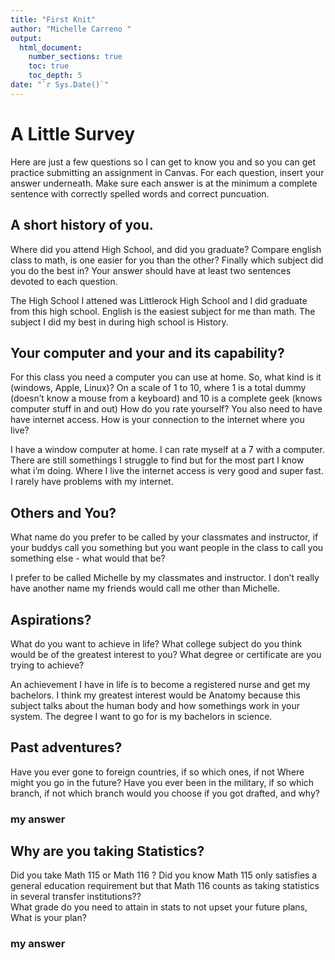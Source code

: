 ```yaml
---
title: "First Knit"
author: "Michelle Carreno "
output: 
  html_document:
    number_sections: true
    toc: true
    toc_depth: 5
date: "`r Sys.Date()`"   
---
```


# A Little Survey

Here are just a few questions so I can get to know you and so you can get practice submitting an assignment in Canvas.  For each question, insert your answer underneath. Make sure each answer is at the minimum a complete sentence with correctly spelled words and correct puncuation. 

## A short history of you.  
Where did you attend High School, and did you graduate? Compare english class to math, is one easier for you than the other? Finally which subject did you do the best in? Your answer should have at least two sentences devoted to each question.  
  
The High School I attened was Littlerock High School and I did graduate from this high school. English is the easiest subject for me than math. The subject I did my best in during high school is History.       
  

     


## Your computer and your and its capability?  
 For this class  you need a computer you can use at home.  So, what kind is it (windows, Apple, Linux)?  On a scale of 1 to 10, where 1 is a total dummy (doesn't know a mouse from a keyboard) and 10 is a complete geek (knows computer stuff in and out) How do you rate yourself?  You also need to have have internet access. How is your connection to the internet where you live?

I have a window computer at home. I can rate myself at a 7 with a computer. There are still somethings I struggle to find but for the most part I know what i'm doing. Where I live the internet access is very good and super fast. I rarely have problems with my internet. 
  

## Others and You?   
What name do you prefer to be called by your classmates and instructor, if your buddys call you something but you want people in the class to call you something else - what would that be? 

I prefer to be called Michelle by my classmates and instructor. I don't really have another name my friends would call me other than Michelle.       
  
   
 


## Aspirations?   
What do you want to achieve in life?  What college subject do you think would be of the greatest interest to you? What degree or certificate are you trying to achieve?

An achievement I have in life is to become a registered nurse and get my bachelors. I think my greatest interest would be Anatomy because this subject talks about the human body and how somethings work in your system. The degree I want to go for is my bachelors in science. 
  
   
 




## Past adventures?  
Have you ever gone to foreign countries, if so which ones, if not Where might you go in the future?  Have you ever been in the military, if so which branch, if not which branch would you choose if you got drafted, and why?

### my answer     
  
   
  




## Why are you taking Statistics?  
Did you take Math 115 or Math 116 ?  Did you know Math 115 only satisfies a general education requirement but that Math 116 counts as taking statistics in several transfer institutions??  
What grade do you need to attain in stats to not upset your future plans, What is your plan?  
 

### my answer     
  
   
 






  





